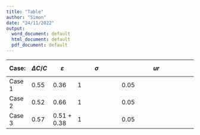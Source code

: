 ```yaml
---
title: "Table"
author: "Simon"
date: "24/11/2022"
output:
  word_document: default
  html_document: default
  pdf_document: default
---
```


| Case:  | $$                                             
                                        \Delta C/C        
                                        $$                | $$                                                                                                                         
                                                                                                                                                                    \varepsilon        
                                                                                                                                                                    $$                 | $$                                                                                                                                                                                                                                                     
                                                                                                                                                                                                                                                                                                                                                                                                                                  \sigma        
                                                                                                                                                                                                                                                                                                                                                                                                                                  $$            | $$                                                                                                                                                                                                                                                                                                                                                                                                                                        
                                                                                                                                                                                                                                                                                                                                                                                                                                                                                                                                                                                                                                                                                                                                                                                                                                                                                ur          
                                                                                                                                                                                                                                                                                                                                                                                                                                                                                                                                                                                                                                                                                                                                                                                                                                                                                $$          |
|--------|------------------------------------------------|----------------------------------------------------------------------------------------------------------------------------|--------------------------------------------------------------------------------------------------------------------------------------------------------------------------------------------------------------------------------------------------------|-------------------------------------------------------------------------------------------------------------------------------------------------------------------------------------------------------------------------------------------------------------------------------------------------------------------------------------------------------------------------------------------------------------------------------------------|
| Case 1 | 0.55                                           | 0.36                                                                                                                       | 1                                                                                                                                                                                                                                                      | 0.05                                                                                                                                                                                                                                                                                                                                                                                                                                      |
| Case 2 | 0.52                                           | 0.66                                                                                                                       | 1                                                                                                                                                                                                                                                      | 0.05                                                                                                                                                                                                                                                                                                                                                                                                                                      |
| Case 3 | 0.57                                           | 0.51 + 0.38                                                                                                                | 1                                                                                                                                                                                                                                                      | 0.05                                                                                                                                                                                                                                                                                                                                                                                                                                      |
